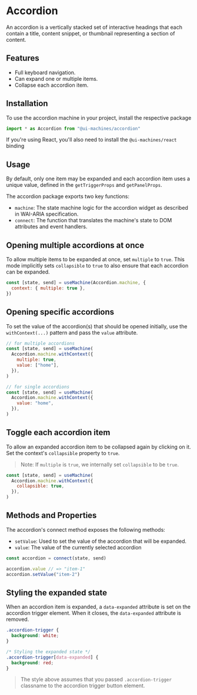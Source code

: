 # Accordion

An accordion is a vertically stacked set of interactive headings that each contain a title, content
snippet, or thumbnail representing a section of content.

## Features

- Full keyboard navigation.
- Can expand one or multiple items.
- Collapse each accordion item.

## Installation

To use the accordion machine in your project, install the respective package

<InstallSnippet package="@ui-machines/accordion" />

```jsx
import * as Accordion from "@ui-machines/accordion"
```

If you're using React, you'll also need to install the `@ui-machines/react` binding

<CodeSnippet id="accordion/installation.mdx" />

## Usage

By default, only one item may be expanded and each accordion item uses a unique value, defined in
the `getTriggerProps` and `getPanelProps`.

The accordion package exports two key functions:

- `machine`: The state machine logic for the accordion widget as described in WAI-ARIA
  specification.
- `connect`: The function that translates the machine's state to DOM attributes and event handlers.

<CodeSnippet id="accordion/usage.mdx" />

## Opening multiple accordions at once

To allow multiple items to be expanded at once, set `multiple` to `true`. This mode implicitly sets
`collapsible` to `true` to also ensure that each accordion can be expanded.

```jsx
const [state, send] = useMachine(Accordion.machine, {
  context: { multiple: true },
})
```

## Opening specific accordions

To set the value of the accordion(s) that should be opened initially, use the `withContext(...)`
pattern and pass the `value` attribute.

```jsx
// for multiple accordions
const [state, send] = useMachine(
  Accordion.machine.withContext({
    multiple: true,
    value: ["home"],
  }),
)

// for single accordions
const [state, send] = useMachine(
  Accordion.machine.withContext({
    value: "home",
  }),
)
```

## Toggle each accordion item

To allow an expanded accordion item to be collapsed again by clicking on it. Set the context's
`collapsible` property to `true`.

> Note: If `multiple` is `true`, we internally set `collapsible` to be `true`.

```jsx
const [state, send] = useMachine(
  Accordion.machine.withContext({
    collapsible: true,
  }),
)
```

## Methods and Properties

The accordion's connect method exposes the following methods:

- `setValue`: Used to set the value of the accordion that will be expanded.
- `value`: The value of the currently selected accordion

```jsx
const accordion = connect(state, send)

accordion.value // => "item-1"
accordion.setValue("item-2")
```

## Styling the expanded state

When an accordion item is expanded, a `data-expanded` attribute is set on the accordion trigger
element. When it closes, the `data-expanded` attribute is removed.

```css
.accordion-trigger {
  background: white;
}

/* Styling the expanded state */
.accordion-trigger[data-expanded] {
  background: red;
}
```

> The style above assumes that you passed `.accordion-trigger` classname to the accordion trigger
> button element.
